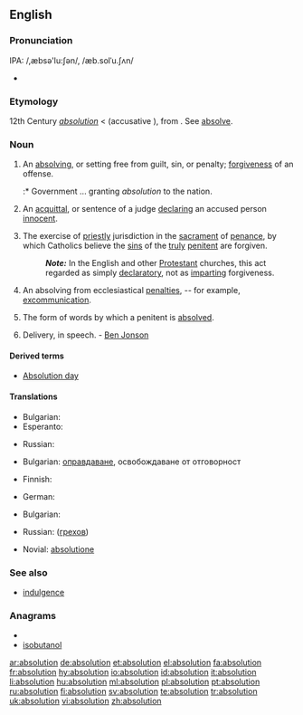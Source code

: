 {{also|Absolution}}
==English==

===Pronunciation===
IPA: /,æbsə'lu:ʃən/, /æb.solˈu.ʃʌn/
* {{rhymes|uːʃən}}

===Etymology===
12th Century {{etyl|fr}} ''[[absolution]]'' < {{etyl|la}} {{term|absolutio||acquittal}} (accusative {{term|absolutionem|absolūtiōnem}}), from {{term|absolvere||absolve}}. See [[absolve]].

===Noun===
{{en-noun}}

# An [[absolve|absolving]], or setting free from guilt, sin, or penalty; [[forgiven]]ess of an offense.
#:* Government ... granting ''absolution'' to the nation.
# {{context|Civil Law|obsolete}} An [[acquittal]], or sentence of a judge [[declare|declaring]] an accused person [[innocent]].
# {{context|Roman Catholic Church}} The exercise of [[priestly]] jurisdiction in the [[sacrament]] of [[penance]], by which Catholics believe the [[sin#Noun|sin]]s of the [[truly]] [[penitent]] are forgiven.
#: '''''Note:''''' In the English and other [[Protestant]] churches, this act regarded as simply [[declaratory]], not as [[impart]]ing forgiveness.
# {{ecclesiastical}} An absolving from ecclesiastical [[penalty|penalties]], -- for example, [[excommunication]].
# The form of words by which a penitent is [[absolved]].
# {{obsolete}} Delivery, in speech. - [[w:Ben Jonson|Ben Jonson]]

====Derived terms====
* [[Absolution day]]

====Translations====
{{trans-top|Absolving or setting free from guilt, sin or penalty; forgiveness of an offense}}
* Bulgarian: {{t+|bg|опрощение}}
* Esperanto: {{t-|eo|absolvo|xs=Esperanto}}
{{trans-mid}}
* Russian: {{t|ru|прощение|n}}
{{trans-bottom}}

{{trans-top|Acquittal, or sentence of a judge declaring an accused person innocent}}
* Bulgarian: [[оправдаване]], освобождаване от отговорност
{{trans-mid}}
{{trans-bottom}}

{{trans-top|Exercise of priestly jurisdiction in the sacrament of penance, by which Catholics believe the sins of the truly penitent are forgiven}}
* Finnish: {{t+|fi|synninpäästö}}
{{trans-mid}}
* German: {{t+|de|Absolution|f}}
{{trans-bottom}}

{{trans-top|Absolving from ecclesiastical penalties}}
* Bulgarian: {{t+|bg|опрощение}}
{{trans-mid}}
* Russian: {{t+|ru|отпущение|n}} ([[грех|грехов]])
{{trans-bottom}}

{{trans-top|Form of words by which a penitent is absolved}}
{{trans-mid}}
{{trans-bottom}}

{{trans-top|Delivery, in speech}}
{{trans-mid}}
{{trans-bottom}}

{{checktrans-top}}
* Novial: [[absolutione]]
{{checktrans-mid}}
{{checktrans-bottom}}

===See also===
* [[indulgence]]


===Anagrams===
* {{alphagram|abilnoostu}}
* [[isobutanol#English|isobutanol]]


[[ar:absolution]]
[[de:absolution]]
[[et:absolution]]
[[el:absolution]]
[[fa:absolution]]
[[fr:absolution]]
[[hy:absolution]]
[[io:absolution]]
[[id:absolution]]
[[it:absolution]]
[[li:absolution]]
[[hu:absolution]]
[[ml:absolution]]
[[pl:absolution]]
[[pt:absolution]]
[[ru:absolution]]
[[fi:absolution]]
[[sv:absolution]]
[[te:absolution]]
[[tr:absolution]]
[[uk:absolution]]
[[vi:absolution]]
[[zh:absolution]]